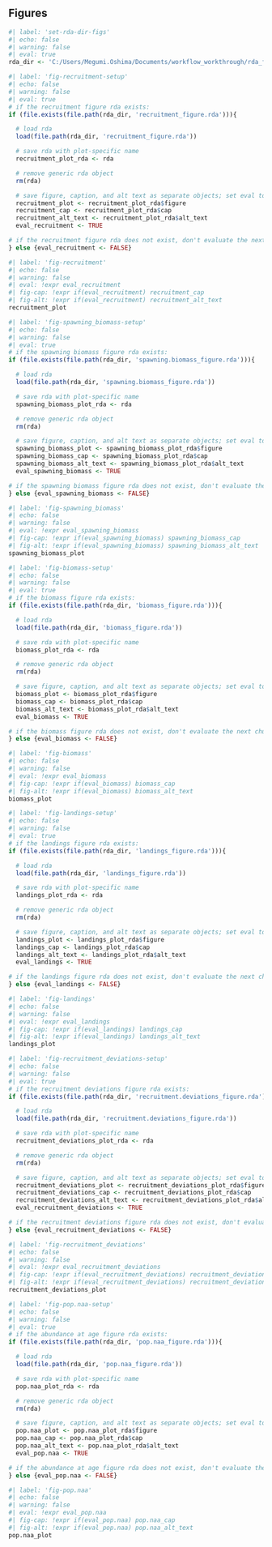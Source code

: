 ## Figures {#sec-figures}
 
```r
#| label: 'set-rda-dir-figs'
#| echo: false 
#| warning: false 
#| eval: true 
rda_dir <- 'C:/Users/Megumi.Oshima/Documents/workflow_workthrough/rda_files'
``` 

```r
#| label: 'fig-recruitment-setup'
#| echo: false 
#| warning: false 
#| eval: true 
# if the recruitment figure rda exists:
if (file.exists(file.path(rda_dir, 'recruitment_figure.rda'))){

  # load rda
  load(file.path(rda_dir, 'recruitment_figure.rda'))

  # save rda with plot-specific name
  recruitment_plot_rda <- rda

  # remove generic rda object
  rm(rda)

  # save figure, caption, and alt text as separate objects; set eval to TRUE
  recruitment_plot <- recruitment_plot_rda$figure
  recruitment_cap <- recruitment_plot_rda$cap
  recruitment_alt_text <- recruitment_plot_rda$alt_text
  eval_recruitment <- TRUE

# if the recruitment figure rda does not exist, don't evaluate the next chunk
} else {eval_recruitment <- FALSE}
``` 

```r
#| label: 'fig-recruitment'
#| echo: false 
#| warning: false 
#| eval: !expr eval_recruitment 
#| fig-cap: !expr if(eval_recruitment) recruitment_cap 
#| fig-alt: !expr if(eval_recruitment) recruitment_alt_text
recruitment_plot
``` 

```r
#| label: 'fig-spawning_biomass-setup'
#| echo: false 
#| warning: false 
#| eval: true 
# if the spawning biomass figure rda exists:
if (file.exists(file.path(rda_dir, 'spawning.biomass_figure.rda'))){

  # load rda
  load(file.path(rda_dir, 'spawning.biomass_figure.rda'))

  # save rda with plot-specific name
  spawning_biomass_plot_rda <- rda

  # remove generic rda object
  rm(rda)

  # save figure, caption, and alt text as separate objects; set eval to TRUE
  spawning_biomass_plot <- spawning_biomass_plot_rda$figure
  spawning_biomass_cap <- spawning_biomass_plot_rda$cap
  spawning_biomass_alt_text <- spawning_biomass_plot_rda$alt_text
  eval_spawning_biomass <- TRUE

# if the spawning biomass figure rda does not exist, don't evaluate the next chunk
} else {eval_spawning_biomass <- FALSE}
``` 

```r
#| label: 'fig-spawning_biomass'
#| echo: false 
#| warning: false 
#| eval: !expr eval_spawning_biomass 
#| fig-cap: !expr if(eval_spawning_biomass) spawning_biomass_cap 
#| fig-alt: !expr if(eval_spawning_biomass) spawning_biomass_alt_text
spawning_biomass_plot
``` 

```r
#| label: 'fig-biomass-setup'
#| echo: false 
#| warning: false 
#| eval: true 
# if the biomass figure rda exists:
if (file.exists(file.path(rda_dir, 'biomass_figure.rda'))){

  # load rda
  load(file.path(rda_dir, 'biomass_figure.rda'))

  # save rda with plot-specific name
  biomass_plot_rda <- rda

  # remove generic rda object
  rm(rda)

  # save figure, caption, and alt text as separate objects; set eval to TRUE
  biomass_plot <- biomass_plot_rda$figure
  biomass_cap <- biomass_plot_rda$cap
  biomass_alt_text <- biomass_plot_rda$alt_text
  eval_biomass <- TRUE

# if the biomass figure rda does not exist, don't evaluate the next chunk
} else {eval_biomass <- FALSE}
``` 

```r
#| label: 'fig-biomass'
#| echo: false 
#| warning: false 
#| eval: !expr eval_biomass 
#| fig-cap: !expr if(eval_biomass) biomass_cap 
#| fig-alt: !expr if(eval_biomass) biomass_alt_text
biomass_plot
``` 

```r
#| label: 'fig-landings-setup'
#| echo: false 
#| warning: false 
#| eval: true 
# if the landings figure rda exists:
if (file.exists(file.path(rda_dir, 'landings_figure.rda'))){

  # load rda
  load(file.path(rda_dir, 'landings_figure.rda'))

  # save rda with plot-specific name
  landings_plot_rda <- rda

  # remove generic rda object
  rm(rda)

  # save figure, caption, and alt text as separate objects; set eval to TRUE
  landings_plot <- landings_plot_rda$figure
  landings_cap <- landings_plot_rda$cap
  landings_alt_text <- landings_plot_rda$alt_text
  eval_landings <- TRUE

# if the landings figure rda does not exist, don't evaluate the next chunk
} else {eval_landings <- FALSE}
``` 

```r
#| label: 'fig-landings'
#| echo: false 
#| warning: false 
#| eval: !expr eval_landings 
#| fig-cap: !expr if(eval_landings) landings_cap 
#| fig-alt: !expr if(eval_landings) landings_alt_text
landings_plot
``` 

```r
#| label: 'fig-recruitment_deviations-setup'
#| echo: false 
#| warning: false 
#| eval: true 
# if the recruitment deviations figure rda exists:
if (file.exists(file.path(rda_dir, 'recruitment.deviations_figure.rda'))){

  # load rda
  load(file.path(rda_dir, 'recruitment.deviations_figure.rda'))

  # save rda with plot-specific name
  recruitment_deviations_plot_rda <- rda

  # remove generic rda object
  rm(rda)

  # save figure, caption, and alt text as separate objects; set eval to TRUE
  recruitment_deviations_plot <- recruitment_deviations_plot_rda$figure
  recruitment_deviations_cap <- recruitment_deviations_plot_rda$cap
  recruitment_deviations_alt_text <- recruitment_deviations_plot_rda$alt_text
  eval_recruitment_deviations <- TRUE

# if the recruitment deviations figure rda does not exist, don't evaluate the next chunk
} else {eval_recruitment_deviations <- FALSE}
``` 

```r
#| label: 'fig-recruitment_deviations'
#| echo: false 
#| warning: false 
#| eval: !expr eval_recruitment_deviations 
#| fig-cap: !expr if(eval_recruitment_deviations) recruitment_deviations_cap 
#| fig-alt: !expr if(eval_recruitment_deviations) recruitment_deviations_alt_text
recruitment_deviations_plot
``` 

```r
#| label: 'fig-pop.naa-setup'
#| echo: false 
#| warning: false 
#| eval: true 
# if the abundance at age figure rda exists:
if (file.exists(file.path(rda_dir, 'pop.naa_figure.rda'))){

  # load rda
  load(file.path(rda_dir, 'pop.naa_figure.rda'))

  # save rda with plot-specific name
  pop.naa_plot_rda <- rda

  # remove generic rda object
  rm(rda)

  # save figure, caption, and alt text as separate objects; set eval to TRUE
  pop.naa_plot <- pop.naa_plot_rda$figure
  pop.naa_cap <- pop.naa_plot_rda$cap
  pop.naa_alt_text <- pop.naa_plot_rda$alt_text
  eval_pop.naa <- TRUE

# if the abundance at age figure rda does not exist, don't evaluate the next chunk
} else {eval_pop.naa <- FALSE}
``` 

```r
#| label: 'fig-pop.naa'
#| echo: false 
#| warning: false 
#| eval: !expr eval_pop.naa 
#| fig-cap: !expr if(eval_pop.naa) pop.naa_cap 
#| fig-alt: !expr if(eval_pop.naa) pop.naa_alt_text
pop.naa_plot
``` 

